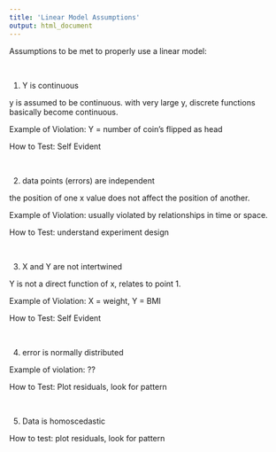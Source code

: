 ```yaml
---
title: 'Linear Model Assumptions'
output: html_document
---
```


Assumptions to be met to properly use a linear model: 

<br> 

1. Y is continuous

y is assumed to be continuous.  with very large y, discrete functions basically become continuous. 

Example of Violation: Y = number of coin's flipped as head

How to Test: Self Evident

<br>

2. data points (errors) are independent

the position of one x value does not affect the position of another.

Example of Violation: usually violated by relationships in time or space. 

How to Test: understand experiment design


<br> 

3. X and Y are not intertwined

Y is not a direct function of x, relates to point 1. 

Example of Violation: X = weight, Y = BMI

How to Test: Self Evident

<br>

4. error is normally distributed

Example of violation: ??

How to Test: Plot residuals, look for pattern

<br> 

5. Data is homoscedastic

How to test: plot residuals, look for pattern

<br> 





